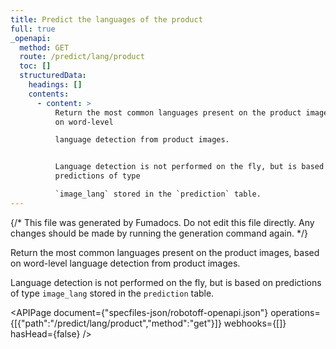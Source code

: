 ```yaml
---
title: Predict the languages of the product
full: true
_openapi:
  method: GET
  route: /predict/lang/product
  toc: []
  structuredData:
    headings: []
    contents:
      - content: >
          Return the most common languages present on the product images, based
          on word-level

          language detection from product images.


          Language detection is not performed on the fly, but is based on
          predictions of type

          `image_lang` stored in the `prediction` table.
---
```


{/* This file was generated by Fumadocs. Do not edit this file directly. Any changes should be made by running the generation command again. */}

Return the most common languages present on the product images, based on word-level
language detection from product images.

Language detection is not performed on the fly, but is based on predictions of type
`image_lang` stored in the `prediction` table.


<APIPage document={"specfiles-json/robotoff-openapi.json"} operations={[{"path":"/predict/lang/product","method":"get"}]} webhooks={[]} hasHead={false} />